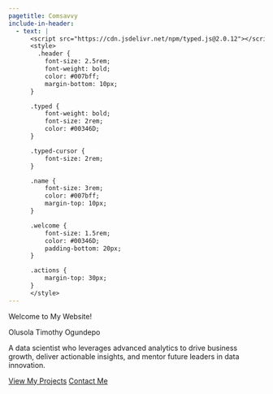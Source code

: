 ```yaml
---
pagetitle: Comsavvy
include-in-header:
  - text: |
      <script src="https://cdn.jsdelivr.net/npm/typed.js@2.0.12"></script>
      <style>
        .header {
          font-size: 2.5rem;
          font-weight: bold;
          color: #007bff;
          margin-bottom: 10px;
      }

      .typed {
          font-weight: bold;
          font-size: 2rem;
          color: #00346D;
      }

      .typed-cursor {
          font-size: 2rem;
      }

      .name {
          font-size: 3rem;
          color: #007bff;
          margin-top: 10px;
      }

      .welcome {
          font-size: 1.5rem;
          color: #00346D;
          padding-bottom: 20px;
      }

      .actions {
          margin-top: 30px;
      }
      </style>
---
```


:::: {#homepage}

[Welcome to My Website!]{.header}

[]{.typed}

[Olusola Timothy Ogundepo]{.name}

:::{.welcome}
A data scientist who leverages advanced analytics to drive business growth, deliver actionable insights, and mentor future leaders in data innovation.
:::
  
:::{.action}
  [View My Projects](projects.qmd){.button}
  [Contact Me](about.qmd){.button}
:::
::::

<script>
  document.addEventListener("DOMContentLoaded", function() {
    var options = {
      strings: ["I am a Data Scientist.", "I am a Data Analyst.", "IT Automation Expert.", "A Power BI Expert.", "A Python Instructor.", "A Freelancer."],
      typeSpeed: 70,
      backSpeed: 50,
      startDelay: 1000,
      loop: true
    };

    new Typed(".typed", options);
  });
</script>
